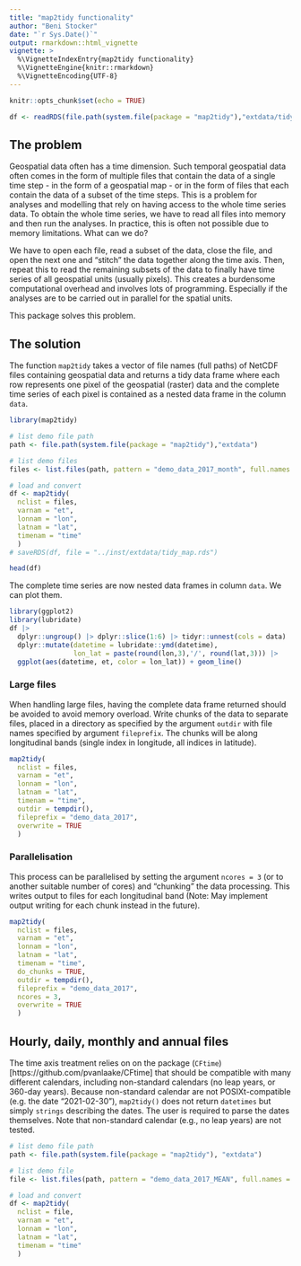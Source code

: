 ```yaml
---
title: "map2tidy functionality"
author: "Beni Stocker"
date: "`r Sys.Date()`"
output: rmarkdown::html_vignette
vignette: >
  %\VignetteIndexEntry{map2tidy functionality}
  %\VignetteEngine{knitr::rmarkdown}
  %\VignetteEncoding{UTF-8}
---
```


```r
knitr::opts_chunk$set(echo = TRUE)

df <- readRDS(file.path(system.file(package = "map2tidy"),"extdata/tidy_map.rds"))
```

## The problem

Geospatial data often has a time dimension. Such temporal geospatial data often comes in the form of multiple files that contain the data of a single time step - in the form of a geospatial map - or in the form of files that each contain the data of a subset of the time steps. This is a problem for analyses and modelling that rely on having access to the whole time series data. To obtain the whole time series, we have to read all files into memory and then run the analyses. In practice, this is often not possible due to memory limitations. What can we do? 

We have to open each file, read a subset of the data, close the file, and open the next one and "stitch" the data together along the time axis. Then, repeat this to read the remaining subsets of the data to finally have time series of all geospatial units (usually pixels). This creates a burdensome computational overhead and involves lots of programming. Especially if the analyses are to be carried out in parallel for the spatial units.

This package solves this problem.

## The solution

The function `map2tidy` takes a vector of file names (full paths) of NetCDF files containing geospatial data and returns a tidy data frame where each row represents one pixel of the geospatial (raster) data and the complete time series of each pixel is contained as a nested data frame in the column `data`.

```r
library(map2tidy)

# list demo file path
path <- file.path(system.file(package = "map2tidy"),"extdata")

# list demo files
files <- list.files(path, pattern = "demo_data_2017_month", full.names = TRUE)

# load and convert
df <- map2tidy(
  nclist = files, 
  varnam = "et",
  lonnam = "lon", 
  latnam = "lat", 
  timenam = "time"
  )
# saveRDS(df, file = "../inst/extdata/tidy_map.rds")
```

```r
head(df)
```

The complete time series are now nested data frames in column `data`. We can plot them.
```r
library(ggplot2)
library(lubridate)
df |>
  dplyr::ungroup() |> dplyr::slice(1:6) |> tidyr::unnest(cols = data) |>
  dplyr::mutate(datetime = lubridate::ymd(datetime),
                lon_lat = paste(round(lon,3),'/', round(lat,3))) |>
  ggplot(aes(datetime, et, color = lon_lat)) + geom_line()
```

### Large files

When handling large files, having the complete data frame returned should be avoided to avoid memory overload. Write chunks of the data to separate files, placed in a directory as specified by the argument `outdir` with file names specified by argument `fileprefix`. The chunks will be along longitudinal bands (single index in longitude, all indices in latitude).
```r
map2tidy(
  nclist = files, 
  varnam = "et",
  lonnam = "lon", 
  latnam = "lat", 
  timenam = "time", 
  outdir = tempdir(), 
  fileprefix = "demo_data_2017", 
  overwrite = TRUE
  )
```

### Parallelisation

This process can be parallelised by setting the argument `ncores = 3` (or to another suitable number of cores) and "chunking" the data processing. This writes output to files for each longitudinal band (Note: May implement output writing for each chunk instead in the future).
```r
map2tidy(
  nclist = files, 
  varnam = "et",
  lonnam = "lon", 
  latnam = "lat", 
  timenam = "time", 
  do_chunks = TRUE,
  outdir = tempdir(), 
  fileprefix = "demo_data_2017", 
  ncores = 3,
  overwrite = TRUE
  )
```

## Hourly, daily, monthly and annual files

The time axis treatment relies on on the package (`CFtime`)[https://github.com/pvanlaake/CFtime] that should be compatible with many different calendars, including non-standard calendars (no leap years, or 360-day years). Because non-standard calendar are not POSIXt-compatible (e.g. the date "2021-02-30"), `map2tidy()` does not return `datetimes` but simply `strings` describing the dates. The user is required to parse the dates themselves. Note that non-standard calendar (e.g., no leap years) are not tested.

```r
# list demo file path
path <- file.path(system.file(package = "map2tidy"), "extdata")

# list demo file
file <- list.files(path, pattern = "demo_data_2017_MEAN", full.names = TRUE)

# load and convert
df <- map2tidy(
  nclist = file, 
  varnam = "et",
  lonnam = "lon", 
  latnam = "lat", 
  timenam = "time"
  )
```
